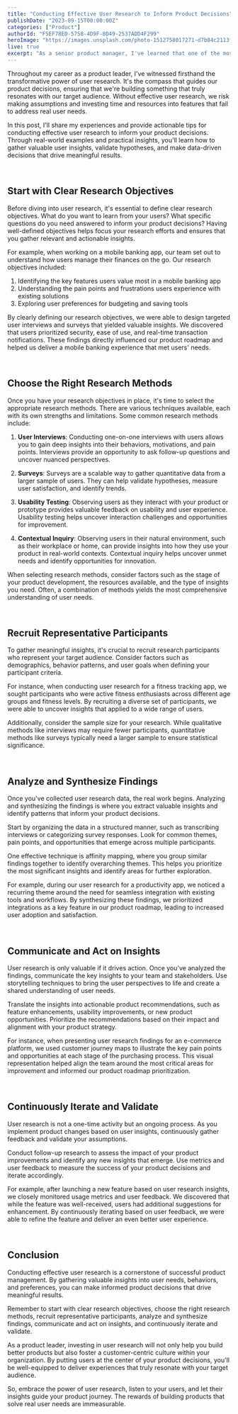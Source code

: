```yaml
---
title: "Conducting Effective User Research to Inform Product Decisions"
publishDate: "2023-09-15T00:00:00Z"
categories: ["Product"]
authorId: "F5EF78ED-5758-4D9F-8D49-2537ADD4F299"
heroImage: "https://images.unsplash.com/photo-1512758017271-d7b84c2113f1?q=80&w=3870&auto=format&fit=crop&ixlib=rb-4.0.3&ixid=M3wxMjA3fDB8MHxwaG90by1wYWdlfHx8fGVufDB8fHx8fA%3D%3D"
live: true
excerpt: "As a senior product manager, I've learned that one of the most crucial aspects of building successful products is conducting effective user research. In this post, I'll share real-world examples and actionable insights to help you leverage user research to make informed product decisions and drive meaningful results."
---
```


Throughout my career as a product leader, I've witnessed firsthand the transformative power of user research. It's the compass that guides our product decisions, ensuring that we're building something that truly resonates with our target audience. Without effective user research, we risk making assumptions and investing time and resources into features that fail to address real user needs.

In this post, I'll share my experiences and provide actionable tips for conducting effective user research to inform your product decisions. Through real-world examples and practical insights, you'll learn how to gather valuable user insights, validate hypotheses, and make data-driven decisions that drive meaningful results.

<br />

## Start with Clear Research Objectives

Before diving into user research, it's essential to define clear research objectives. What do you want to learn from your users? What specific questions do you need answered to inform your product decisions? Having well-defined objectives helps focus your research efforts and ensures that you gather relevant and actionable insights.

For example, when working on a mobile banking app, our team set out to understand how users manage their finances on the go. Our research objectives included:

1. Identifying the key features users value most in a mobile banking app
2. Understanding the pain points and frustrations users experience with existing solutions
3. Exploring user preferences for budgeting and saving tools

By clearly defining our research objectives, we were able to design targeted user interviews and surveys that yielded valuable insights. We discovered that users prioritized security, ease of use, and real-time transaction notifications. These findings directly influenced our product roadmap and helped us deliver a mobile banking experience that met users' needs.

<br />

## Choose the Right Research Methods

Once you have your research objectives in place, it's time to select the appropriate research methods. There are various techniques available, each with its own strengths and limitations. Some common research methods include:

1. **User Interviews**: Conducting one-on-one interviews with users allows you to gain deep insights into their behaviors, motivations, and pain points. Interviews provide an opportunity to ask follow-up questions and uncover nuanced perspectives.

2. **Surveys**: Surveys are a scalable way to gather quantitative data from a larger sample of users. They can help validate hypotheses, measure user satisfaction, and identify trends.

3. **Usability Testing**: Observing users as they interact with your product or prototype provides valuable feedback on usability and user experience. Usability testing helps uncover interaction challenges and opportunities for improvement.

4. **Contextual Inquiry**: Observing users in their natural environment, such as their workplace or home, can provide insights into how they use your product in real-world contexts. Contextual inquiry helps uncover unmet needs and identify opportunities for innovation.

When selecting research methods, consider factors such as the stage of your product development, the resources available, and the type of insights you need. Often, a combination of methods yields the most comprehensive understanding of user needs.

<br />

<InlineReadNext
  category="Product"
  postSlug="230915-user-research-product-decisions"
/>

## Recruit Representative Participants

To gather meaningful insights, it's crucial to recruit research participants who represent your target audience. Consider factors such as demographics, behavior patterns, and user goals when defining your participant criteria.

For instance, when conducting user research for a fitness tracking app, we sought participants who were active fitness enthusiasts across different age groups and fitness levels. By recruiting a diverse set of participants, we were able to uncover insights that applied to a wide range of users.

Additionally, consider the sample size for your research. While qualitative methods like interviews may require fewer participants, quantitative methods like surveys typically need a larger sample to ensure statistical significance.

<br />

## Analyze and Synthesize Findings

Once you've collected user research data, the real work begins. Analyzing and synthesizing the findings is where you extract valuable insights and identify patterns that inform your product decisions.

Start by organizing the data in a structured manner, such as transcribing interviews or categorizing survey responses. Look for common themes, pain points, and opportunities that emerge across multiple participants.

One effective technique is affinity mapping, where you group similar findings together to identify overarching themes. This helps you prioritize the most significant insights and identify areas for further exploration.

For example, during our user research for a productivity app, we noticed a recurring theme around the need for seamless integration with existing tools and workflows. By synthesizing these findings, we prioritized integrations as a key feature in our product roadmap, leading to increased user adoption and satisfaction.

<br />

## Communicate and Act on Insights

User research is only valuable if it drives action. Once you've analyzed the findings, communicate the key insights to your team and stakeholders. Use storytelling techniques to bring the user perspectives to life and create a shared understanding of user needs.

Translate the insights into actionable product recommendations, such as feature enhancements, usability improvements, or new product opportunities. Prioritize the recommendations based on their impact and alignment with your product strategy.

For instance, when presenting user research findings for an e-commerce platform, we used customer journey maps to illustrate the key pain points and opportunities at each stage of the purchasing process. This visual representation helped align the team around the most critical areas for improvement and informed our product roadmap prioritization.

<br />

## Continuously Iterate and Validate

User research is not a one-time activity but an ongoing process. As you implement product changes based on user insights, continuously gather feedback and validate your assumptions.

Conduct follow-up research to assess the impact of your product improvements and identify any new insights that emerge. Use metrics and user feedback to measure the success of your product decisions and iterate accordingly.

For example, after launching a new feature based on user research insights, we closely monitored usage metrics and user feedback. We discovered that while the feature was well-received, users had additional suggestions for enhancement. By continuously iterating based on user feedback, we were able to refine the feature and deliver an even better user experience.

<br />

## Conclusion

Conducting effective user research is a cornerstone of successful product management. By gathering valuable insights into user needs, behaviors, and preferences, you can make informed product decisions that drive meaningful results.

Remember to start with clear research objectives, choose the right research methods, recruit representative participants, analyze and synthesize findings, communicate and act on insights, and continuously iterate and validate.

As a product leader, investing in user research will not only help you build better products but also foster a customer-centric culture within your organization. By putting users at the center of your product decisions, you'll be well-equipped to deliver experiences that truly resonate with your target audience.

So, embrace the power of user research, listen to your users, and let their insights guide your product journey. The rewards of building products that solve real user needs are immeasurable.
